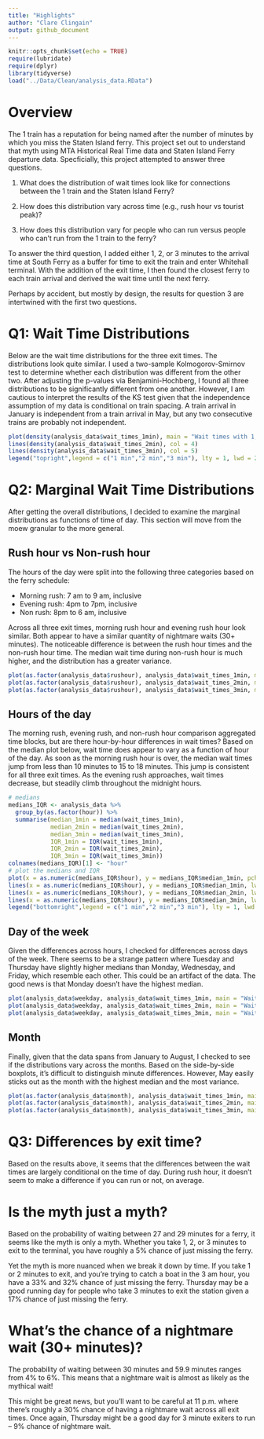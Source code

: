```yaml
---
title: "Highlights"
author: "Clare Clingain"
output: github_document
---
```


```r
knitr::opts_chunk$set(echo = TRUE)
require(lubridate)
require(dplyr)
library(tidyverse)
load("../Data/Clean/analysis_data.RData")
```

# Overview

The 1 train has a reputation for being named after the number of minutes by which you miss the Staten Island ferry. This project set out to understand that myth using MTA Historical Real Time data and Staten Island Ferry departure data. Specficially, this project attempted to answer three questions.

1) What does the distribution of wait times look like for connections between the 1 train and the Staten Island Ferry?

2) How does this distribution vary across time (e.g., rush hour vs tourist peak)?

3) How does this distribution vary for people who can run versus people who can't run from the 1 train to the ferry?

To answer the third question, I added either 1, 2, or 3 minutes to the arrival time at South Ferry as a buffer for time to exit the train and enter Whitehall terminal. With the addition of the exit time, I then found the closest ferry to each train arrival and derived the wait time until the next ferry. 

Perhaps by accident, but mostly by design, the results for question 3 are intertwined with the first two questions. 

# Q1: Wait Time Distributions

Below are the wait time distributions for the three exit times. The distributions look quite similar. I used a two-sample Kolmogorov-Smirnov test to determine whether each distribution was different from the other two. After adjusting the p-values via Benjamini-Hochberg, I found all three distributions to be significantly different from one another. However, I am cautious to interpret the results of the KS test given that the independence assumption of my data is conditional on train spacing. A train arrival in January is independent from a train arrival in May, but any two consecutive trains are probably not independent.  

```r
plot(density(analysis_data$wait_times_1min), main = "Wait times with 1, 2, and 3 minutes exit time", col = 2)
lines(density(analysis_data$wait_times_2min), col = 4)
lines(density(analysis_data$wait_times_3min), col = 5)
legend("topright",legend = c("1 min","2 min","3 min"), lty = 1, lwd = 2, col = c(2,4,5))
```

# Q2: Marginal Wait Time Distributions

After getting the overall distributions, I decided to examine the marginal distributions as functions of time of day. This section will move from the moew granular to the more general. 

## Rush hour vs Non-rush hour

The hours of the day were split into the following three categories based on the ferry schedule:

- Morning rush: 7 am to 9 am, inclusive
- Evening rush: 4pm to 7pm, inclusive
- Non rush: 8pm to 6 am, inclusive

Across all three exit times, morning rush hour and evening rush hour look similar. Both appear to have a similar quantity of nightmare waits (30+ minutes). The noticeable difference is between the rush hour times and the non-rush hour time. The median wait time during non-rush hour is much higher, and the distribution has a greater variance. 

```r
plot(as.factor(analysis_data$rushour), analysis_data$wait_times_1min, main = "Wait times (1 min exit time)",xlab = "Rush hour vs Non-rush hour",ylab = "Wait time")
plot(as.factor(analysis_data$rushour), analysis_data$wait_times_2min, main = "Wait times (2 min exit time)",xlab = "Rush hour vs Non-rush hour",ylab = "Wait time")
plot(as.factor(analysis_data$rushour), analysis_data$wait_times_3min, main = "Wait times (3 min exit time)",xlab = "Rush hour vs Non-rush hourk",ylab = "Wait time")
```

## Hours of the day

The morning rush, evening rush, and non-rush hour comparison aggregated time blocks, but are there hour-by-hour differences in wait times? Based on the median plot below, wait time does appear to vary as a function of hour of the day. As soon as the morning rush hour is over, the median wait times jump from less than 10 minutes to 15 to 18 minutes. This jump is consistent for all three exit times. As the evening rush approaches, wait times decrease, but steadily climb throughout the midnight hours. 

```r
# medians
medians_IQR <- analysis_data %>% 
  group_by(as.factor(hour)) %>% 
  summarise(median_1min = median(wait_times_1min),
            median_2min = median(wait_times_2min),
            median_3min = median(wait_times_3min),
            IQR_1min = IQR(wait_times_1min),
            IQR_2min = IQR(wait_times_2min),
            IQR_3min = IQR(wait_times_3min))
colnames(medians_IQR)[1] <- "hour"
# plot the medians and IQR
plot(x = as.numeric(medians_IQR$hour), y = medians_IQR$median_1min, pch = 16, main = "Median wait times by hour", ylab = "Wait time (in minutes)", xlab = "Hour")
lines(x = as.numeric(medians_IQR$hour), y = medians_IQR$median_1min, lwd = 2)
lines(x = as.numeric(medians_IQR$hour), y = medians_IQR$median_2min, lwd = 2, col = 2, type = 'o', pch = 16)
lines(x = as.numeric(medians_IQR$hour), y = medians_IQR$median_3min, lwd = 2, col = 4, type = 'o', pch = 16)
legend("bottomright",legend = c("1 min","2 min","3 min"), lty = 1, lwd = 2, col = c(1,2,4))
```

## Day of the week

Given the differences across hours, I checked for differences across days of the week. There seems to be a strange pattern where Tuesday and Thursday have slightly higher medians than Monday, Wednesday, and Friday, which resemble each other. This could be an artifact of the data. The good news is that Monday doesn't have the highest median. 

```r
plot(analysis_data$weekday, analysis_data$wait_times_1min, main = "Wait times (1 min exit time)",xlab = "Day of the week",ylab = "Wait time")
plot(analysis_data$weekday, analysis_data$wait_times_2min, main = "Wait times (2 min exit time)",xlab = "Day of the week",ylab = "Wait time")
plot(analysis_data$weekday, analysis_data$wait_times_3min, main = "Wait times (3 min exit time)",xlab = "Day of the week",ylab = "Wait time")
```

## Month

Finally, given that the data spans from January to August, I checked to see if  the distributions vary across the months. Based on the side-by-side boxplots, it's difficult to distinguish minute differences. However, May easily sticks out as the month with the highest median and the most variance. 

```r
plot(as.factor(analysis_data$month), analysis_data$wait_times_1min, main = "Wait times (1 min exit time)",xlab = "Month",ylab = "Wait time")
plot(as.factor(analysis_data$month), analysis_data$wait_times_2min, main = "Wait times (2 min exit time)",xlab = "Month",ylab = "Wait time")
plot(as.factor(analysis_data$month), analysis_data$wait_times_3min, main = "Wait times (3 min exit time)",xlab = "Month",ylab = "Wait time")
```

# Q3: Differences by exit time?

Based on the results above, it seems that the differences between the wait times are largely conditional on the time of day. During rush hour, it doesn't seem to make a difference if you can run or not, on average. 

# Is the myth just a myth?

Based on the probability of waiting between 27 and 29 minutes for a ferry, it seems like the myth is only a myth. Whether you take 1, 2, or 3 minutes to exit to the terminal, you have roughly a 5% chance of just missing the ferry.

Yet the myth is more nuanced when we break it down by time. If you take 1 or 2 minutes to exit, and you're trying to catch a boat in the 3 am hour, you have a 33% and 32% chance of just missing the ferry. Thursday may be a good running day for people who take 3 minutes to exit the station given a 17% chance of just missing the ferry. 

# What's the chance of a nightmare wait (30+ minutes)?

The probability of waiting between 30 minutes and 59.9 minutes ranges from 4% to 6%. This means that a nightmare wait is almost as likely as the mythical wait! 

This might be great news, but you'll want to be careful at 11 p.m. where there's roughly a 30% chance of having a nightmare wait across all exit times. Once again, Thursday might be a good day for 3 minute exiters to run -- 9% chance of nightmare wait. 
